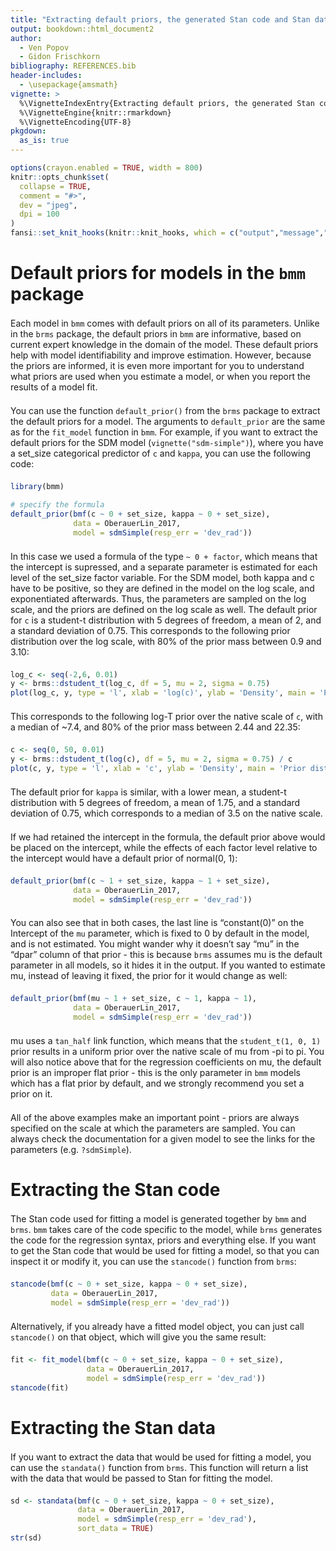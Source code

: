 ```yaml
---
title: "Extracting default priors, the generated Stan code and Stan data"
output: bookdown::html_document2
author: 
  - Ven Popov
  - Gidon Frischkorn
bibliography: REFERENCES.bib
header-includes:
  - \usepackage{amsmath}
vignette: >
  %\VignetteIndexEntry{Extracting default priors, the generated Stan code and Stan data}
  %\VignetteEngine{knitr::rmarkdown}
  %\VignetteEncoding{UTF-8}
pkgdown:
  as_is: true
---
```

<style type="text/css">
div.main-container {
max-width: 800px !important;
}

p {
margin-top: 1.5em ;
margin-bottom: 1.5em ;
}
.author{
    display: none;
}
</style>

```r
options(crayon.enabled = TRUE, width = 800)
knitr::opts_chunk$set(
  collapse = TRUE,
  comment = "#>",
  dev = "jpeg",
  dpi = 100
)
fansi::set_knit_hooks(knitr::knit_hooks, which = c("output","message","error"))
```

# Default priors for models in the `bmm` package

Each model in `bmm` comes with default priors on all of its parameters. Unlike in the `brms` package, the default priors in `bmm` are informative, based on current expert knowledge in the domain of the model. These default priors help with model
identifiability and improve estimation. However, because the priors are informed, it is even more important for you to understand what priors are used when you estimate a model, or when you report the results of a model fit.

You can use the function `default_prior()` from the `brms` package to extract the default priors for a model. The arguments to `default_prior` are the same as for the `fit_model` function in `bmm`. For example, if you want to extract the default priors for the SDM model (`vignette("sdm-simple")`), where you have a set_size categorical predictor of `c` and `kappa`, you can use the following code:


```r
library(bmm)

# specify the formula
default_prior(bmf(c ~ 0 + set_size, kappa ~ 0 + set_size), 
              data = OberauerLin_2017,
              model = sdmSimple(resp_err = 'dev_rad'))
```

In this case we used a formula of the type `~ 0 + factor`, which means that the intercept is supressed, and a separate parameter is estimated for each level of the set_size factor variable. For the SDM model, both kappa and c have to be positive, so they are defined in the model on the log scale, and exponentiated afterwards. Thus, the parameters are sampled on the log scale, and the priors are defined on the log scale as well. The default prior for `c` is a student-t distribution with 5 degrees of freedom, a mean of 2, and a standard deviation of 0.75. This corresponds to the following prior distribution over the log scale, with 80% of the prior mass between 0.9 and 3.10:

```r
log_c <- seq(-2,6, 0.01)
y <- brms::dstudent_t(log_c, df = 5, mu = 2, sigma = 0.75)
plot(log_c, y, type = 'l', xlab = 'log(c)', ylab = 'Density', main = 'Prior distribution for log(c)')
```

This corresponds to the following log-T prior over the native scale of `c`, with a median of ~7.4, and 80% of the prior mass between 2.44 and 22.35:

```r
c <- seq(0, 50, 0.01)
y <- brms::dstudent_t(log(c), df = 5, mu = 2, sigma = 0.75) / c
plot(c, y, type = 'l', xlab = 'c', ylab = 'Density', main = 'Prior distribution for c')
```

The default prior for `kappa` is similar, with a lower mean, a student-t distribution with 5 degrees of freedom, a mean of 1.75, and a standard deviation of 0.75, which corresponds to a median of 3.5 on the native scale.

If we had retained the intercept in the formula, the default prior above would be placed on the intercept, while the effects of each factor level relative to the intercept would have a default prior of normal(0, 1):

```r
default_prior(bmf(c ~ 1 + set_size, kappa ~ 1 + set_size), 
              data = OberauerLin_2017,
              model = sdmSimple(resp_err = 'dev_rad'))
```

You can also see that in both cases, the last line is "constant(0)" on the Intercept of the `mu` parameter, which is fixed to 0 by default in the model, and is not estimated. You might wander why it doesn't say "mu" in the "dpar" column of that prior - this is because `brms` assumes mu is the default parameter in all models, so it hides it in the output. If you wanted to estimate mu, instead of leaving it fixed, the prior for it would change as well:

```r
default_prior(bmf(mu ~ 1 + set_size, c ~ 1, kappa ~ 1),
              data = OberauerLin_2017,
              model = sdmSimple(resp_err = 'dev_rad'))
```
mu uses a `tan_half` link function, which means that the `student_t(1, 0, 1)` prior results in a uniform prior over the native scale of mu from -pi to pi. You will also notice above that for the regression coefficients on mu, the default prior is an improper flat prior - this is the only parameter in `bmm` models which has a flat prior by default, and we strongly recommend you set a prior on it.

All of the above examples make an important point - priors are always specified on the scale at which the parameters are sampled. You can always check the documentation for a given model to see the links for the parameters (e.g. `?sdmSimple`). 


# Extracting the Stan code

The Stan code used for fitting a model is generated together by `bmm` and `brms`. `bmm` takes care of the code specific to the model, while `brms` generates the code for the regression syntax, priors and everything else. If you want to get the Stan code that would be used for fitting a model, so that you can inspect it or modify it, you can use the `stancode()` function from `brms`:

```r
stancode(bmf(c ~ 0 + set_size, kappa ~ 0 + set_size), 
         data = OberauerLin_2017,
         model = sdmSimple(resp_err = 'dev_rad'))
```


Alternatively, if you already have a fitted model object, you can just call `stancode()` on that object, which will give you the same result:

```r
fit <- fit_model(bmf(c ~ 0 + set_size, kappa ~ 0 + set_size), 
                 data = OberauerLin_2017,
                 model = sdmSimple(resp_err = 'dev_rad'))
stancode(fit)
```

# Extracting the Stan data

If you want to extract the data that would be used for fitting a model, you can use the `standata()` function from `brms`. This function will return a list with the data that would be passed to Stan for fitting the model. 

```r
sd <- standata(bmf(c ~ 0 + set_size, kappa ~ 0 + set_size), 
               data = OberauerLin_2017,
               model = sdmSimple(resp_err = 'dev_rad'),
               sort_data = TRUE)
str(sd)
```
